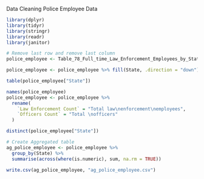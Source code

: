 Data Cleaning Police Employee Data

```{r}
library(dplyr)
library(tidyr)
library(stringr)
library(readr)
library(janitor)
```

```{r}
# Remove last row and remove last column
police_employee <- Table_78_Full_time_Law_Enforcement_Employees_by_State_by_Cities_2019[1:8590, -ncol(Table_78_Full_time_Law_Enforcement_Employees_by_State_by_Cities_2019)]
```


```{r}
police_employee <- police_employee %>% fill(State, .direction = "down")
```

```{r}
table(police_employee["State"])
```
```{r}
names(police_employee)
police_employee <- police_employee %>%
  rename(
    `Law Enforcement Count` = "Total law\nenforcement\nemployees",
    `Officers Count` = "Total \nofficers"
  )
```

```{r}
distinct(police_employee["State"])
```
```{r}
# Create Aggregated table
ag_police_employee <- police_employee %>%
  group_by(State) %>%
  summarise(across(where(is.numeric), sum, na.rm = TRUE))
```

```{r}
write.csv(ag_police_employee, "ag_police_employee.csv")
```